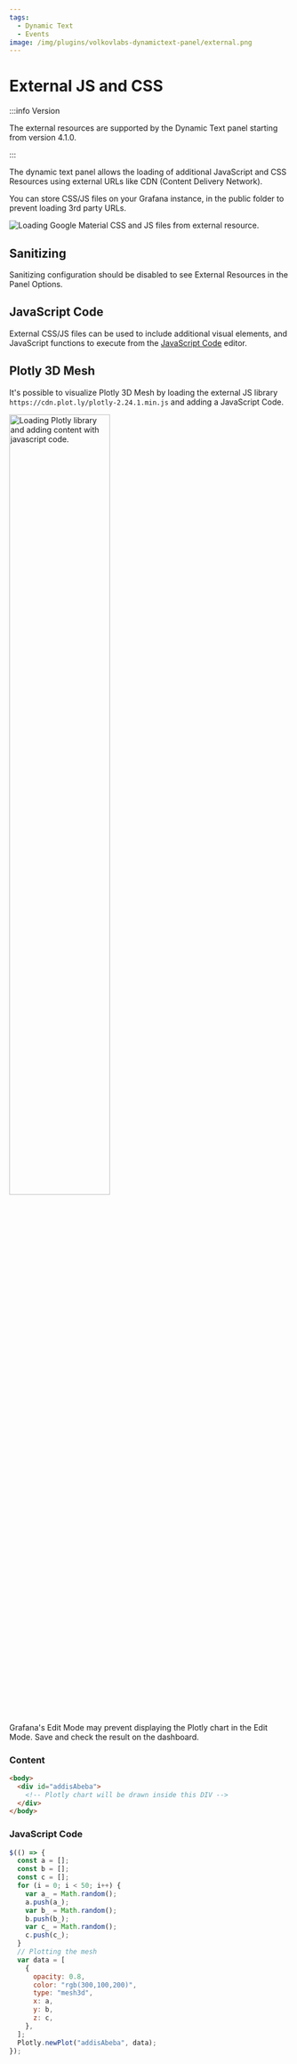 ```yaml
---
tags:
  - Dynamic Text
  - Events
image: /img/plugins/volkovlabs-dynamictext-panel/external.png
---
```



# External JS and CSS

:::info Version

The external resources are supported by the Dynamic Text panel starting from version 4.1.0.

:::

The dynamic text panel allows the loading of additional JavaScript and CSS Resources using external URLs like CDN (Content Delivery Network).

You can store CSS/JS files on your Grafana instance, in the public folder to prevent loading 3rd party URLs.

<Image
  title="Loading Google Material CSS and JS files from external resource."
  src="/img/plugins/volkovlabs-dynamictext-panel/external.png"
  lazy={false}
/>

## Sanitizing

Sanitizing configuration should be disabled to see External Resources in the Panel Options.

## JavaScript Code

External CSS/JS files can be used to include additional visual elements, and JavaScript functions to execute from the [JavaScript Code](/plugins/volkovlabs-dynamictext-panel/code) editor.

## Plotly 3D Mesh

It's possible to visualize Plotly 3D Mesh by loading the external JS library `https://cdn.plot.ly/plotly-2.24.1.min.js` and adding a JavaScript Code.

<Image
  title="Loading Plotly library and adding content with javascript code."
  src="/img/plugins/volkovlabs-dynamictext-panel/external-plotly.png"
  lazy={false}
  width="60%"
/>

Grafana's Edit Mode may prevent displaying the Plotly chart in the Edit Mode. Save and check the result on the dashboard.

### Content

```html
<body>
  <div id="addisAbeba">
    <!-- Plotly chart will be drawn inside this DIV -->
  </div>
</body>
```

### JavaScript Code

```js
$(() => {
  const a = [];
  const b = [];
  const c = [];
  for (i = 0; i < 50; i++) {
    var a_ = Math.random();
    a.push(a_);
    var b_ = Math.random();
    b.push(b_);
    var c_ = Math.random();
    c.push(c_);
  }
  // Plotting the mesh
  var data = [
    {
      opacity: 0.8,
      color: "rgb(300,100,200)",
      type: "mesh3d",
      x: a,
      y: b,
      z: c,
    },
  ];
  Plotly.newPlot("addisAbeba", data);
});
```
